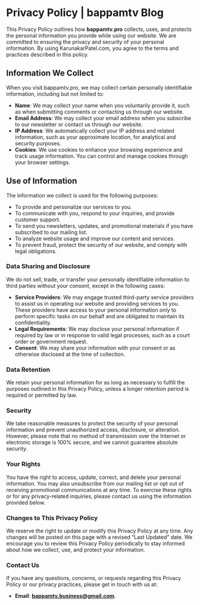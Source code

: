 

# Privacy Policy | bappamtv Blog

This Privacy Policy outlines how **bappamtv.pro** collects, uses, and protects the personal information you provide while using our website. We are committed to ensuring the privacy and security of your personal information. By using KarunakarPatel.com, you agree to the terms and practices described in this policy.

## Information We Collect

When you visit bappamtv.pro, we may collect certain personally identifiable information, including but not limited to:

- **Name**: We may collect your name when you voluntarily provide it, such as when submitting comments or contacting us through our website.
- **Email Address**: We may collect your email address when you subscribe to our newsletter or contact us through our website.
- **IP Address**: We automatically collect your IP address and related information, such as your approximate location, for analytical and security purposes.
- **Cookies**: We use cookies to enhance your browsing experience and track usage information. You can control and manage cookies through your browser settings.

## Use of Information

The information we collect is used for the following purposes:

- To provide and personalize our services to you.
- To communicate with you, respond to your inquiries, and provide customer support.
- To send you newsletters, updates, and promotional materials if you have subscribed to our mailing list.
- To analyze website usage and improve our content and services.
- To prevent fraud, protect the security of our website, and comply with legal obligations.

### Data Sharing and Disclosure

We do not sell, trade, or transfer your personally identifiable information to third parties without your consent, except in the following cases:

- **Service Providers**: We may engage trusted third-party service providers to assist us in operating our website and providing services to you. These providers have access to your personal information only to perform specific tasks on our behalf and are obligated to maintain its confidentiality.
- **Legal Requirements**: We may disclose your personal information if required by law or in response to valid legal processes, such as a court order or government request.
- **Consent**: We may share your information with your consent or as otherwise disclosed at the time of collection.

### Data Retention

We retain your personal information for as long as necessary to fulfill the purposes outlined in this Privacy Policy, unless a longer retention period is required or permitted by law.

### Security

We take reasonable measures to protect the security of your personal information and prevent unauthorized access, disclosure, or alteration. However, please note that no method of transmission over the Internet or electronic storage is 100% secure, and we cannot guarantee absolute security.

### Your Rights

You have the right to access, update, correct, and delete your personal information. You may also unsubscribe from our mailing list or opt out of receiving promotional communications at any time. To exercise these rights or for any privacy-related inquiries, please contact us using the information provided below.

### Changes to This Privacy Policy

We reserve the right to update or modify this Privacy Policy at any time. Any changes will be posted on this page with a revised “Last Updated” date. We encourage you to review this Privacy Policy periodically to stay informed about how we collect, use, and protect your information.

### Contact Us

If you have any questions, concerns, or requests regarding this Privacy Policy or our privacy practices, please get in touch with us at:

- **Email**: **bappamtv.business@gmail.com**.
